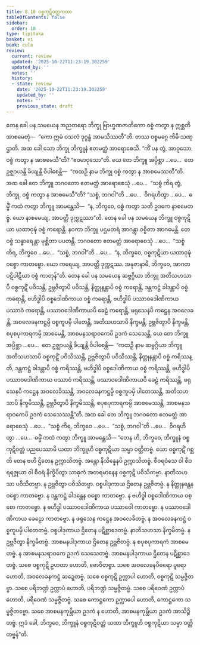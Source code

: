 ```yaml
---
title: 8.10 ဝစ္စကုဋိဝတ္တကထာ
tableOfContents: false
sidebar:
  order: 10
type: tipitaka
basket: vi
book: cula
review:
  current: review
  updated: '2025-10-22T11:23:19.302259'
  updated_by: ''
  notes: ''
  history:
  - state: review
    date: '2025-10-22T11:23:19.302259'
    updated_by: ''
    notes: ''
    previous_state: draft
---
```



<ReviewStatus review={frontmatter.review} showDetails={true} />

<HypothesisAnnotation frontmatter={frontmatter} />

<DynamicBreadcrumb />

<Division number="373" book="cula" e="ch" v="4" p="390">

<Paragraph number="1704" book="cula">
တေန ခေါ ပန သမယေန အညတရော ဘိက္ခု ဗြာဟ္မဏဇာတိကော ဝစ္စံ ကတွာ န ဣစ္ဆတိ အာစမေတုံ—  “ကော ဣမံ ဝသလံ ဒုဂ္ဂန္ဓံ အာမသိဿတီ”တိ. တဿ ဝစ္စမဂ္ဂေ ကိမိ သဏ္ဌာတိ. အထ ခေါ သော ဘိက္ခု ဘိက္ခူနံ ဧတမတ္ထံ အာရောစေသိ. “ကိံ ပန တွံ, အာဝုသော, ဝစ္စံ ကတွာ န အာစမေသီ”တိ? “ဧဝမာဝုသော”တိ. ယေ တေ ဘိက္ခူ အပ္ပိစ္ဆာ …ပေ…  တေ ဥဇ္ဈာယန္တိ ခိယျန္တိ ဝိပါစေန္တိ—  “ကထဉှိ နာမ ဘိက္ခု ဝစ္စံ ကတွာ န အာစမေဿတီ”တိ. အထ ခေါ တေ ဘိက္ခူ ဘဂဝတော ဧတမတ္ထံ အာရောစေသုံ …ပေ…  “သစ္စံ ကိရ တွံ, ဘိက္ခု, ဝစ္စံ ကတွာ န အာစမေသီ”တိ? “သစ္စံ, ဘဂဝါ”တိ …ပေ…  ဝိဂရဟိတွာ …ပေ…  ဓမ္မိံ ကထံ ကတွာ ဘိက္ခူ အာမန္တေသိ—  “န, ဘိက္ခဝေ, ဝစ္စံ ကတွာ သတိ ဥဒကေ နာစမေတဗ္ဗံ. ယော နာစမေယျ, အာပတ္တိ ဒုက္ကဋဿာ”တိ.
</Paragraph>

<Paragraph number="1705" book="cula">
တေန ခေါ ပန သမယေန ဘိက္ခူ ဝစ္စကုဋိယာ ယထာဝုဍ္ဎံ ဝစ္စံ ကရောန္တိ. နဝကာ ဘိက္ခူ ပဌမတရံ အာဂန္တွာ ဝစ္စိတာ အာဂမေန္တိ. တေ ဝစ္စံ သန္ဓာရေန္တာ မုစ္ဆိတာ ပပတန္တိ. ဘဂဝတော ဧတမတ္ထံ အာရောစေသုံ …ပေ…  “သစ္စံ ကိရ, ဘိက္ခဝေ …ပေ…  “သစ္စံ, ဘဂဝါ”တိ …ပေ…  “န, ဘိက္ခဝေ, ဝစ္စကုဋိယာ ယထာဝုဍ္ဎံ ဝစ္စော ကာတဗ္ဗော. ယော ကရေယျ, အာပတ္တိ ဒုက္ကဋဿ. အနုဇာနာမိ, ဘိက္ခဝေ, အာဂတပဋိပါဋိယာ ဝစ္စံ ကာတုန်”တိ.
</Paragraph>

<Paragraph number="1706" book="cula">
တေန ခေါ ပန သမယေန ဆဗ္ဗဂ္ဂိယာ ဘိက္ခူ အတိသဟသာပိ ဝစ္စကုဋိံ ပဝိသန္တိ, ဥဗ္ဘဇိတွာပိ ပဝိသန္တိ, နိတ္ထုနန္တာပိ ဝစ္စံ ကရောန္တိ, ဒန္တကဋ္ဌံ ခါဒန္တာပိ ဝစ္စံ ကရောန္တိ, ဗဟိဒ္ဓါပိ ဝစ္စဒေါဏိကာယ ဝစ္စံ ကရောန္တိ, ဗဟိဒ္ဓါပိ ပဿာဝဒေါဏိကာယ ပဿာဝံ ကရောန္တိ, ပဿာဝဒေါဏိကာယပိ ခေဠံ ကရောန္တိ, ဖရုသေနပိ ကဋ္ဌေန အဝလေခန္တိ, အဝလေခနကဋ္ဌမ္ပိ ဝစ္စကူပမှိ ပါတေန္တိ, အတိသဟသာပိ နိက္ခမန္တိ, ဥဗ္ဘဇိတွာပိ နိက္ခမန္တိ, စပုစပုကာရကမ္ပိ အာစမေန္တိ, အာစမနသရာဝကေပိ ဥဒကံ သေသေန္တိ. ယေ တေ ဘိက္ခူ အပ္ပိစ္ဆာ …ပေ…  တေ ဥဇ္ဈာယန္တိ ခိယျန္တိ ဝိပါစေန္တိ—  “ကထဉှိ နာမ ဆဗ္ဗဂ္ဂိယာ ဘိက္ခူ အတိသဟသာပိ ဝစ္စကုဋိံ ပဝိသိဿန္တိ, ဥဗ္ဘဇိတွာပိ ပဝိသိဿန္တိ, နိတ္ထုနန္တာပိ ဝစ္စံ ကရိဿန္တိ, ဒန္တကဋ္ဌံ ခါဒန္တာပိ ဝစ္စံ ကရိဿန္တိ, ဗဟိဒ္ဓါပိ ဝစ္စဒေါဏိကာယ ဝစ္စံ ကရိဿန္တိ, ဗဟိဒ္ဓါပိ ပဿာဝဒေါဏိကာယ ပဿာဝံ ကရိဿန္တိ, ပဿာဝဒေါဏိကာယပိ ခေဠံ ကရိဿန္တိ, ဖရုသေနပိ ကဋ္ဌေန အဝလေခိဿန္တိ, အဝလေခနကဋ္ဌမ္ပိ ဝစ္စကူပမှိ ပါတေဿန္တိ, အတိသဟသာပိ နိက္ခမိဿန္တိ, ဥဗ္ဘဇိတွာပိ နိက္ခမိဿန္တိ, စပုစပုကာရကမ္ပိ အာစမေဿန္တိ, အာစမနသရာဝကေပိ ဥဒကံ သေသေဿန္တီ”တိ. အထ ခေါ တေ ဘိက္ခူ ဘဂဝတော ဧတမတ္ထံ အာရောစေသုံ …ပေ…  “သစ္စံ ကိရ, ဘိက္ခဝေ …ပေ…  “သစ္စံ, ဘဂဝါ”တိ …ပေ…  ဝိဂရဟိတွာ …ပေ…  ဓမ္မိံ ကထံ ကတွာ ဘိက္ခူ အာမန္တေသိ—
</Paragraph>

</Division>
<Division number="374" book="cula" e="ch" v="4" p="392">

<Paragraph number="1707" book="cula">
“တေန ဟိ, ဘိက္ခဝေ, ဘိက္ခူနံ ဝစ္စကုဋိဝတ္တံ ပညပေဿာမိ ယထာ ဘိက္ခူဟိ ဝစ္စကုဋိယာ သမ္မာ ဝတ္တိတဗ္ဗံ. ယော ဝစ္စကုဋိံ ဂစ္ဆတိ တေန ဗဟိ ဌိတေန ဥက္ကာသိတဗ္ဗံ. အန္တော နိသိန္နေနပိ ဥက္ကာသိတဗ္ဗံ. စီဝရဝံသေ ဝါ စီဝရရဇ္ဇုယာ ဝါ စီဝရံ နိက္ခိပိတွာ သာဓုကံ အတရမာနေန ဝစ္စကုဋိ ပဝိသိတဗ္ဗာ. နာတိသဟသာ ပဝိသိတဗ္ဗာ. န ဥဗ္ဘဇိတွာ ပဝိသိတဗ္ဗာ. ဝစ္စပါဒုကာယ ဌိတေန ဥဗ္ဘဇိတဗ္ဗံ. န နိတ္ထုနန္တေန ဝစ္စော ကာတဗ္ဗော. န ဒန္တကဋ္ဌံ ခါဒန္တေန ဝစ္စော ကာတဗ္ဗော. န ဗဟိဒ္ဓါ ဝစ္စဒေါဏိကာယ ဝစ္စော ကာတဗ္ဗော. န ဗဟိဒ္ဓါ ပဿာဝဒေါဏိကာယ ပဿာဝေါ ကာတဗ္ဗော. န ပဿာဝဒေါဏိကာယ ခေဠော ကာတဗ္ဗော. န ဖရုသေန ကဋ္ဌေန အဝလေခိတဗ္ဗံ. န အဝလေခနကဋ္ဌံ ဝစ္စကူပမှိ ပါတေတဗ္ဗံ. ဝစ္စပါဒုကာယ ဌိတေန ပဋိစ္ဆာဒေတဗ္ဗံ. နာတိသဟသာ နိက္ခမိတဗ္ဗံ. န ဥဗ္ဘဇိတွာ နိက္ခမိတဗ္ဗံ. အာစမနပါဒုကာယ ဌိတေန ဥဗ္ဘဇိတဗ္ဗံ. န စပုစပုကာရကံ အာစမေတဗ္ဗံ. န အာစမနသရာဝကေ ဥဒကံ သေသေတဗ္ဗံ. အာစမနပါဒုကာယ ဌိတေန ပဋိစ္ဆာဒေတဗ္ဗံ.
</Paragraph>

<Paragraph number="1708" book="cula">
သစေ ဝစ္စကုဋိ ဥဟတာ ဟောတိ, ဓောဝိတဗ္ဗာ. သစေ အဝလေခနပိဓရော ပူရော ဟောတိ, အဝလေခနကဋ္ဌံ ဆဍ္ဍေတဗ္ဗံ. သစေ ဝစ္စကုဋိ ဥက္လာပါ ဟောတိ, ဝစ္စကုဋိ သမ္မဇ္ဇိတဗ္ဗာ. သစေ ပရိဘဏ္ဍံ ဥက္လာပံ ဟောတိ, ပရိဘဏ္ဍံ သမ္မဇ္ဇိတဗ္ဗံ. သစေ ပရိဝေဏံ ဥက္လာပံ ဟောတိ, ပရိဝေဏံ သမ္မဇ္ဇိတဗ္ဗံ. သစေ ကောဋ္ဌကော ဥက္လာပေါ ဟောတိ, ကောဋ္ဌကော သမ္မဇ္ဇိတဗ္ဗော. သစေ အာစမနကုမ္ဘိယာ ဥဒကံ န ဟောတိ, အာစမနကုမ္ဘိယာ ဥဒကံ အာသိဉ္စိတဗ္ဗံ. ဣဒံ ခေါ, ဘိက္ခဝေ, ဘိက္ခူနံ ဝစ္စကုဋိဝတ္တံ ယထာ ဘိက္ခူဟိ ဝစ္စကုဋိယာ သမ္မာ ဝတ္တိတဗ္ဗန်”တိ.
</Paragraph>
</Division>